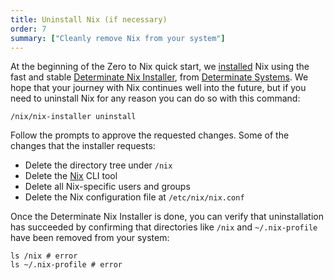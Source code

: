 ```yaml
---
title: Uninstall Nix (if necessary)
order: 7
summary: ["Cleanly remove Nix from your system"]
---
```


At the beginning of the Zero to Nix quick start, we [installed] Nix using the fast and stable [Determinate Nix Installer][nix-installer], from [Determinate Systems][ds].
We hope that your journey with Nix continues well into the future, but if you need to uninstall Nix for any reason you can do so with this command:

```shell
/nix/nix-installer uninstall
```

Follow the prompts to approve the requested changes.
Some of the changes that the installer requests:

- Delete the directory tree under `/nix`
- Delete the [Nix] CLI tool
- Delete all Nix-specific users and groups
- Delete the Nix configuration file at `/etc/nix/nix.conf`

Once the Determinate Nix Installer is done, you can verify that uninstallation has succeeded by confirming that directories like `/nix` and `~/.nix-profile` have been removed from your system:

```shell
ls /nix # error
ls ~/.nix-profile # error
```

[ds]: https://determinate.systems
[installed]: /start/install
[nix]: /concepts/nix
[nix-installer]: /concepts/nix-installer
